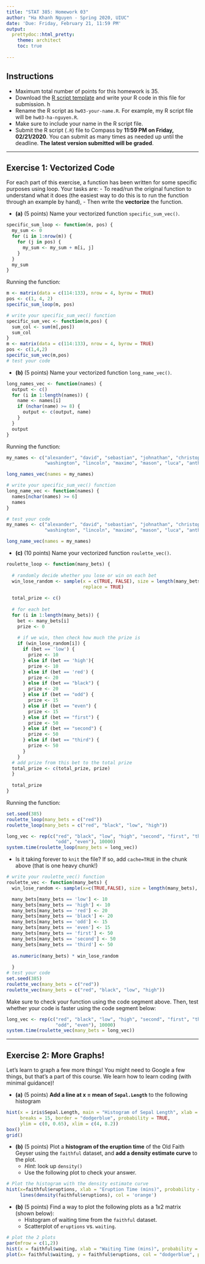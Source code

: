 ```yaml
---
title: "STAT 385: Homework 03"
author: "Ha Khanh Nguyen - Spring 2020, UIUC"
date: 'Due: Friday, February 21, 11:59 PM'
output:
  prettydoc::html_pretty:
    theme: architect
    toc: true
    
---
```


## Instructions

- Maximum total number of points for this homework is 35.
- Download the [R script template](hw03-your-name.R) and write your R code in this file for submission. h
- Rename the R script as `hw03-your-name.R`. For example, my R script file will be `hw03-ha-nguyen.R`.
- Make sure to include your name in the R script file.
- Submit the R script (`.R`) file to Compass by **11:59 PM on Friday, 02/21/2020**. You can submit as many times as needed up until the deadline. **The latest version submitted will be graded**.

---

## Exercise 1: Vectorized Code

For each part of this exercise, a function has been written for some specific purposes using loop. Your tasks are:
  - To read/run the original function to understand what it does (the easiest way to do this is to run the function through an example by hand),
  - Then write the **vectorize** the function.

- **(a)** (5 points) Name your vectorized function `specific_sum_vec()`.

```r
specific_sum_loop <- function(m, pos) {
  my_sum <- 0
  for (i in 1:nrow(m)) {
    for (j in pos) {
      my_sum <- my_sum + m[i, j]
    }
  }
  my_sum
}
```

Running the function:

```r
m <- matrix(data = c(114:133), nrow = 4, byrow = TRUE)
pos <- c(1, 4, 2)
specific_sum_loop(m, pos)
```

```r
# write your specific_sum_vec() function
specific_sum_vec <- function(m,pos) {
  sum_col <- sum(m[,pos])
  sum_col
}
m <- matrix(data = c(114:133), nrow = 4, byrow = TRUE)
pos <- c(1,4,2)
specific_sum_vec(m,pos)
# test your code
```

- **(b)** (5 points) Name your vectorized function `long_name_vec()`.

```r
long_names_vec <- function(names) {
  output <- c()
  for (i in 1:length(names)) {
    name <- names[i]
    if (nchar(name) >= 8) {
      output <- c(output, name)
    }
  }
  output
}
```

Running the function:

```r
my_names <- c("alexander", "david", "sebastian", "johnathan", "christopher", "ha",
              "washington", "lincoln", "maximo", "mason", "luca", "anthony", "kevin")

long_names_vec(names = my_names)
```

```r
# write your specific_sum_vec() function
long_name_vec <- function(names) {
  names[nchar(names) >= 6]
  names
}

# test your code
my_names <- c("alexander", "david", "sebastian", "johnathan", "christopher", "ha",
              "washington", "lincoln", "maximo", "mason", "luca", "anthony", "kevin")

long_name_vec(names = my_names)
```


- **(c)** (10 points) Name your vectorized function `roulette_vec()`.

```r
roulette_loop <- function(many_bets) {
  
  # randomly decide whether you lose or win on each bet
  win_lose_random <- sample(x = c(TRUE, FALSE), size = length(many_bets),
                            replace = TRUE)
  
  total_prize <- c()
  
  # for each bet
  for (i in 1:length(many_bets)) {
    bet <- many_bets[i]
    prize <- 0
    
    # if we win, then check how much the prize is
    if (win_lose_random[i]) {
      if (bet == 'low') {
        prize <- 10
      } else if (bet == 'high'){
        prize <- 10
      } else if (bet == 'red') {
        prize <- 20
      } else if (bet == "black") {
        prize <- 20
      } else if (bet == "odd") {
        prize <- 15
      } else if (bet == "even") {
        prize <- 15
      } else if (bet == "first") {
        prize <- 50
      } else if (bet == "second") {
        prize <- 50
      } else if (bet == "third") {
        prize <- 50
      }
    }
  # add prize from this bet to the total prize
  total_prize <- c(total_prize, prize)
  }
  
  total_prize
}
```

Running the function:

```r
set.seed(385)
roulette_loop(many_bets = c("red"))
roulette_loop(many_bets = c("red", "black", "low", "high"))
```

```r
long_vec <- rep(c("red", "black", "low", "high", "second", "first", "third",
                  "odd", "even"), 10000)
system.time(roulette_loop(many_bets = long_vec))
```

- Is it taking forever to `knit` the file? If so, add `cache=TRUE` in the chunk above (that is one heavy chunk!)

```r
# write your roulette_vec() function
roulette_vec <- function(many_bets) {
  win_lose_random <- sample(x=c(TRUE,FALSE), size = length(many_bets), replace = TRUE)

  many_bets[many_bets == 'low'] <- 10
  many_bets[many_bets == 'high'] <- 10
  many_bets[many_bets == 'red'] <- 20
  many_bets[many_bets == 'black'] <- 20
  many_bets[many_bets == 'odd'] <- 15
  many_bets[many_bets == 'even'] <- 15
  many_bets[many_bets == 'first'] <- 50
  many_bets[many_bets == 'second'] <- 50
  many_bets[many_bets == 'third'] <- 50
  
  as.numeric(many_bets) * win_lose_random
  
  }
# test your code
set.seed(385)
roulette_vec(many_bets = c("red"))
roulette_vec(many_bets = c("red", "black", "low", "high"))
```

Make sure to check your function using the code segment above. Then, test whether your code is faster using the code segment below:

```r
long_vec <- rep(c("red", "black", "low", "high", "second", "first", "third",
                  "odd", "even"), 10000)
system.time(roulette_vec(many_bets = long_vec))
```

***

## Exercise 2: More Graphs!

Let's learn to graph a few more things! You might need to Google a few things, but that's a part of this course. We learn how to learn coding (with minimal guidance)!

- **(a)** (5 points) **Add a line at x = mean of `Sepal.Length`** to the following histogram

```r
hist(x = iris$Sepal.Length, main = "Histogram of Sepal Length", xlab = "Sepal Length",
     breaks = 15, border = "dodgerblue", probability = TRUE,
     ylim = c(0, 0.65), xlim = c(4, 8.2))
box()
grid()
```

- **(b)** (5 points) Plot a **histogram of the eruption time** of the Old Faith Geyser using the `faithful` dataset, and **add a density estimate curve** to the plot.
  - *Hint*: look up `density()`
  - Use the following plot to check your answer.
  
```r
# Plot the histogram with the density estimate curve
hist(x=faithful$eruptions, xlab = "Eruption Time (mins)", probability = TRUE, main = "Histogram of Old Faitful Geyers Eruption Time", breaks = 15, border = "dodgerblue")
     lines(density(faithful$eruptions), col = 'orange')
```

- **(b)** (5 points) Find a way to plot the following plots as a 1x2 matrix (shown below):
  - Histogram of waiting time from the `faithful` dataset.
  - Scatterplot of `eruptions` vs. `waiting`.
  
```r
# plot the 2 plots
par(mfrow = c(1,2)) 
hist(x = faithful$waiting, xlab = "Waiting Time (mins)", probability = TRUE, main = "Histogram of Waiting Times", breaks = 15, border = "dodgerblue")
plot(x= faithful$waiting, y = faithful$eruptions, col = "dodgerblue", pch = 19)

```



